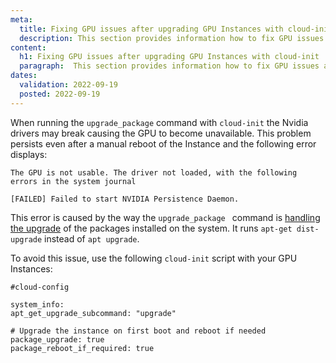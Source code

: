 ```yaml
---
meta:
  title: Fixing GPU issues after upgrading GPU Instances with cloud-init
  description: This section provides information how to fix GPU issues after upgrading GPU Instances with cloud-init
content:
  h1: Fixing GPU issues after upgrading GPU Instances with cloud-init
  paragraph:  This section provides information how to fix GPU issues after upgrading GPU Instances with cloud-init
dates:
  validation: 2022-09-19
  posted: 2022-09-19
---
```


When running the `upgrade_package` command with `cloud-init` the Nvidia drivers may break causing the GPU to become unavailable. This problem persists even after a manual reboot of the Instance and the following error displays: 

```
The GPU is not usable. The driver not loaded, with the following errors in the system journal

[FAILED] Failed to start NVIDIA Persistence Daemon.
```

This error is caused by the way the `upgrade_package ` command is [handling the upgrade](https://cloudinit.readthedocs.io/en/latest/topics/examples.html#additional-apt-configuration-and-repositories) of the packages installed on the system. It runs `apt-get dist-upgrade` instead of `apt upgrade`.

To avoid this issue, use the following `cloud-init` script with your GPU Instances:

```
#cloud-config

system_info:
apt_get_upgrade_subcommand: "upgrade"

# Upgrade the instance on first boot and reboot if needed
package_upgrade: true
package_reboot_if_required: true
``` 